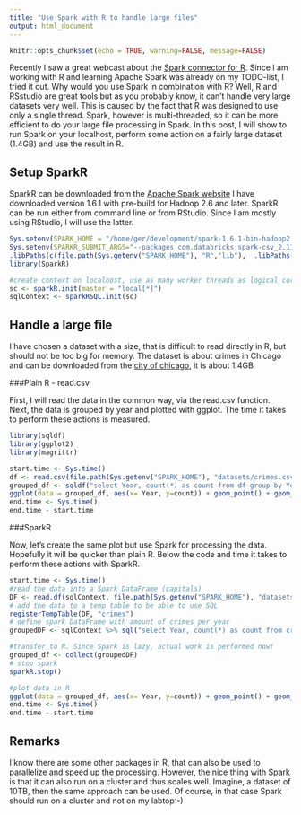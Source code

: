 ```yaml
---
title: "Use Spark with R to handle large files"
output: html_document
---
```


```r
knitr::opts_chunk$set(echo = TRUE, warning=FALSE, message=FALSE)
```

Recently I saw a great webcast about the [Spark connector for R](https://www.youtube.com/watch?v=nrmASvsU-lo). Since I am working with R and learning Apache Spark was already on my TODO-list, I tried it out.
Why would you use Spark in combination with R?
Well, R and RSstudio are great tools but as you probably know, it can't handle very large datasets very well. This is caused by the fact that R was designed to use only a single thread. Spark, however is multi-threaded, so it can be more efficient to do your large file processing in Spark.
In this post, I will show to run Spark on your localhost, perform some action on a fairly large dataset (1.4GB) and use the result in R.

## Setup SparkR

SparkR can be downloaded from the [Apache Spark website](http://spark.apache.org/downloads.html)
I have downloaded version 1.6.1 with pre-build for Hadoop 2.6 and later. SparkR can be run either from command line or from RStudio. Since I am mostly using RStudio, I will use the latter.

```r
Sys.setenv(SPARK_HOME = "/home/ger/development/spark-1.6.1-bin-hadoop2.6")
Sys.setenv(SPARKR_SUBMIT_ARGS="--packages com.databricks:spark-csv_2.11:1.4.0 sparkr-shell")
.libPaths(c(file.path(Sys.getenv("SPARK_HOME"), "R","lib"),  .libPaths()))
library(SparkR)

#create context on localhost, use as many worker threads as logical cores on machine.
sc <- sparkR.init(master = "local[*]")
sqlContext <- sparkRSQL.init(sc)
```

## Handle a large file

I have chosen a dataset with a size, that is difficult to read directly in R, but should not be too big for memory. The dataset is about crimes in Chicago and can be downloaded from the [city of chicago](https://data.cityofchicago.org/Public-Safety/Crimes-2001-to-present/ijzp-q8t2), it is about 1.4GB

###Plain R - read.csv

First, I will read the data in the common way, via the read.csv function. Next, the data is grouped by year and plotted with ggplot.
The time it takes to perform these actions is measured.

```r
library(sqldf)
library(ggplot2)
library(magrittr)

start.time <- Sys.time()
df <- read.csv(file.path(Sys.getenv("SPARK_HOME"), "datasets/crimes.csv"))
grouped_df <- sqldf("select Year, count(*) as count from df group by Year")
ggplot(data = grouped_df, aes(x= Year, y=count)) + geom_point() + geom_line(group=1) + ggtitle("Amount of crimes in Chicago per year")
end.time <- Sys.time()
end.time - start.time
```

###SparkR

Now, let's create the same plot but use Spark for processing the data. Hopefully it will be quicker than plain R.
Below the code and time it takes to perform these actions with SparkR.

```r
start.time <- Sys.time()
#read the data into a Spark DataFrame (capitals)
DF <- read.df(sqlContext, file.path(Sys.getenv("SPARK_HOME"), "datasets/crimes.csv"), source = "csv", header="true")
# add the data to a temp table to be able to use SQL
registerTempTable(DF, "crimes")
# define spark DataFrame with amount of crimes per year
groupedDF <- sqlContext %>% sql("select Year, count(*) as count from crimes group by Year")

#transfer to R. Since Spark is lazy, actual work is performed now!
grouped_df <- collect(groupedDF)
# stop spark
sparkR.stop()

#plot data in R
ggplot(data = grouped_df, aes(x= Year, y=count)) + geom_point() + geom_line(group=1) + ggtitle("Amount of crimes in Chicago per year")
end.time <- Sys.time()
end.time - start.time
```

## Remarks
I know there are some other packages in R, that can also be used to parallelize and speed up the processing.
However, the nice thing with Spark is that it can also run on a cluster and thus scales well. Imagine, a dataset of 10TB, then the same approach can be used. Of course, in that case Spark should run on a cluster and not on my labtop:-)

